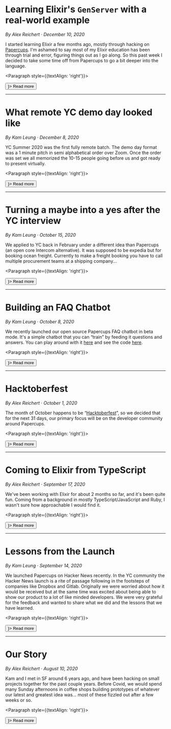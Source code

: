 

# <Link href="/blog/genserver"><a>Learning Elixir's `GenServer` with a real-world example</a></Link>

_By Alex Reichert · December 10, 2020_

I started learning Elixir a few months ago, mostly through hacking on [Papercups](https://github.com/papercups-io/papercups). I'm ashamed to say most of my Elixir education has been through trial and error, figuring things out as I go along. So this past week I decided to take some time off from Papercups to go a bit deeper into the language.

<Paragraph style={{textAlign: 'right'}}>
  <Link href="/blog/genserver">
    <a>
      <Button type="link" icon={<ArrowRightOutlined />}>
        Read more
      </Button>
    </a>
  </Link>
</Paragraph>

---

# <Link href="/blog/what-remote-demo-day-looked-like"><a>What remote YC demo day looked like</a></Link>

_By Kam Leung · December 8, 2020_

YC Summer 2020 was the first fully remote batch. The demo day format was a 1 minute pitch in semi alphabetical order over Zoom. Once the order was set we all memorized the 10-15 people going before us and got ready to present virtually.

<Paragraph style={{textAlign: 'right'}}>
  <Link href="/blog/what-remote-demo-day-looked-like">
    <a>
      <Button type="link" icon={<ArrowRightOutlined />}>
        Read more
      </Button>
    </a>
  </Link>
</Paragraph>

---

<!-- TODO: figure out how to make this dynamic at some point -->

# <Link href="/blog/yc-application"><a>Turning a maybe into a yes after the YC interview</a></Link>

_By Kam Leung · October 15, 2020_

We applied to YC back in February under a different idea than Papercups (an open core Intercom alternative). It was supposed to be expedia but for booking ocean freight. Currently to make a freight booking you have to call multiple procurement teams at a shipping company...

<Paragraph style={{textAlign: 'right'}}>
  <Link href="/blog/yc-application">
    <a>
      <Button type="link" icon={<ArrowRightOutlined />}>
        Read more
      </Button>
    </a>
  </Link>
</Paragraph>

---

# <Link href="/blog/chatbot"><a>Building an FAQ Chatbot</a></Link>

_By Kam Leung · October 8, 2020_

We recently launched our open source Papercups FAQ chatbot in beta mode. It's a simple chatbot that you can “train” by feeding it questions and answers. You can play around with it [here](https://www.papercupsbot.io/bot/demo) and see the code [here](https://github.com/papercups-io/papercups/blob/master/assets/src/components/demo/BotDemo.tsx).

<Paragraph style={{textAlign: 'right'}}>
  <Link href="/blog/chatbot">
    <a>
      <Button type="link" icon={<ArrowRightOutlined />}>
        Read more
      </Button>
    </a>
  </Link>
</Paragraph>

---

# <Link href="/blog/hacktoberfest"><a>Hacktoberfest</a></Link>

_By Alex Reichert · October 1, 2020_

The month of October happens to be “[Hacktoberfest](https://hacktoberfest.digitalocean.com/details)”, so we decided that for the next 31 days, our primary focus will be on the developer community around Papercups.

<Paragraph style={{textAlign: 'right'}}>
  <Link href="/blog/hacktoberfest">
    <a>
      <Button type="link" icon={<ArrowRightOutlined />}>
        Read more
      </Button>
    </a>
  </Link>
</Paragraph>

---

# <Link href="/blog/elixir-noob"><a>Coming to Elixir from TypeScript</a></Link>

_By Alex Reichert · September 17, 2020_

We've been working with Elixir for about 2 months so far, and it's been quite fun. Coming from a background in mostly TypeScript/JavaScript and Ruby, I wasn't sure how approachable I would find it.

<Paragraph style={{textAlign: 'right'}}>
  <Link href="/blog/elixir-noob">
    <a>
      <Button type="link" icon={<ArrowRightOutlined />}>
        Read more
      </Button>
    </a>
  </Link>
</Paragraph>

---

# <Link href="/blog/launch"><a>Lessons from the Launch</a></Link>

_By Kam Leung · September 14, 2020_

We launched Papercups on Hacker News recently. In the YC community the Hacker News launch is a rite of passage following in the footsteps of companies like Dropbox and Gitlab. Originally we were worried about how it would be received but at the same time was excited about being able to show our product to a lot of like minded developers. We were very grateful for the feedback and wanted to share what we did and the lessons that we have learned.

<Paragraph style={{textAlign: 'right'}}>
  <Link href="/blog/launch">
    <a>
      <Button type="link" icon={<ArrowRightOutlined />}>
        Read more
      </Button>
    </a>
  </Link>
</Paragraph>

---

# <Link href="/blog/story"><a>Our Story</a></Link>

_By Alex Reichert · August 10, 2020_

Kam and I met in SF around 6 years ago, and have been hacking on small projects together for the past couple years. Before Covid, we would spend many Sunday afternoons in coffee shops building prototypes of whatever our latest and greatest idea was… most of these fizzled out after a few weeks or so.

<Paragraph style={{textAlign: 'right'}}>
  <Link href="/blog/story">
    <a>
      <Button type="link" icon={<ArrowRightOutlined />}>
        Read more
      </Button>
    </a>
  </Link>
</Paragraph>
